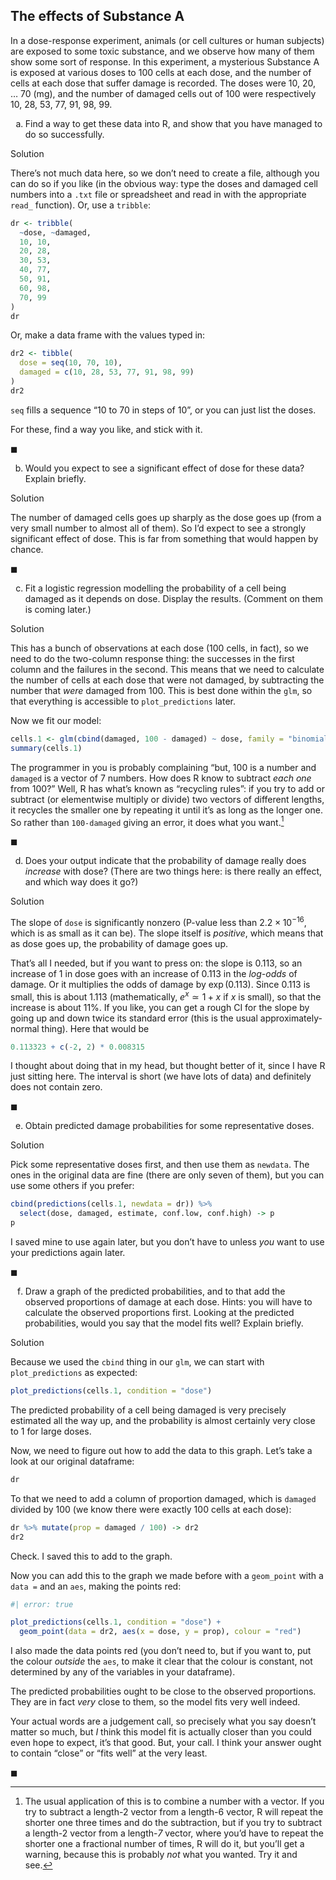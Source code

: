 ##  The effects of Substance A


 In a dose-response experiment, animals (or
cell cultures or human subjects) are exposed to some toxic substance,
and we observe how many of them show some sort of response. In this
experiment, a mysterious Substance A is exposed at various doses to
100 cells at each dose, and the number of cells at each dose that
suffer damage is recorded. The doses were 10, 20, ... 70 (mg), and
the number of damaged cells out of 100 were respectively 10, 28, 53,
77, 91, 98, 99.



(a) Find a way to get these data into R, and show that you have
managed to do so successfully.


Solution


There's not much data here, so we don't need to create a file,
although you can do so if you like (in the obvious way: type the
doses and damaged cell numbers into a `.txt` file or
spreadsheet and read in with the appropriate `read_`
function). 
Or, use a `tribble`:

```r
dr <- tribble(
  ~dose, ~damaged,
  10, 10,
  20, 28,
  30, 53,
  40, 77,
  50, 91,
  60, 98,
  70, 99
)
dr
```

       
Or, make a data frame with the values typed in:

```r
dr2 <- tibble(
  dose = seq(10, 70, 10),
  damaged = c(10, 28, 53, 77, 91, 98, 99)
)
dr2
```

 

`seq` fills a sequence "10 to 70 in steps of 10", or you can
just list the doses.


For these, find a way you like, and stick with it.

    

$\blacksquare$

(b) Would you expect to see a significant effect of dose for
these data?
Explain briefly.


Solution


The number of damaged cells goes up sharply as the dose goes up
(from a very small number to almost all of them). So I'd expect
to see a strongly significant effect of dose. This is far from
something that would happen by chance.
 

$\blacksquare$

(c) Fit a logistic regression modelling the probability of a
cell being damaged as it depends on dose. Display the
results. (Comment on them is coming later.)


Solution


This has a bunch of observations at each dose (100 cells, in
fact), so we need to do the two-column response thing: the
successes in the first column and the failures in the
second. This means that we need to calculate the number of
cells at each dose that were not damaged, by subtracting the
number that *were* damaged from 100. This is best done within the `glm`, so that everything is accessible to `plot_predictions` later.



Now we fit our model:

```r
cells.1 <- glm(cbind(damaged, 100 - damaged) ~ dose, family = "binomial", data = dr)
summary(cells.1)
```

 
The programmer in you is probably complaining "but, 100 is a number and `damaged` is a vector of 7 numbers. How does R know to subtract *each one* from 100?" Well, R has what's known as
"recycling rules": if you try to add or subtract (or elementwise
multiply or divide) two vectors of different lengths, it recycles the
smaller one by repeating it until it's as long as the longer one. So
rather than `100-damaged` giving an error, it does what you
want.^[The usual application of this is to combine a number  with a vector. If you try to subtract a length-2 vector from a  length-6 vector, R will repeat the shorter one three times and do  the subtraction, but if you try to subtract a length-2 vector from a length-*7* vector, where you'd have to repeat the shorter one a fractional number of times, R will do it, but you'll get a warning, because this is probably *not* what you wanted. Try it and see.]

    

$\blacksquare$

(d) Does your output indicate that the probability of damage
really does *increase* with dose? (There are two things here:
is there really an effect, and which way does it go?)


Solution


The slope of `dose` is significantly nonzero (P-value
less than $2.2 \times 10^{-16}$, which is as small as it can
be). The slope itself is *positive*, which means that as
dose goes up, the probability of damage goes up. 

That's all I needed, but if you want to press on: the slope is
0.113, so an increase of 1 in dose goes with an increase of
0.113 in the *log-odds* of damage. Or it multiplies the
odds of damage by $\exp(0.113)$. Since 0.113 is small, this is
about $1.113$ (mathematically, $e^x\simeq 1+x$ if $x$ is small),
so that the increase is about 11\%. 
If you like, you can get a rough CI for the slope by going up
and down twice its standard error (this is the usual
approximately-normal thing). Here that would be

```r
0.113323 + c(-2, 2) * 0.008315
```

       

I thought about doing that in my head, but thought better of it, since
I have R just sitting here. The interval is short (we have lots of
data) and definitely does not contain zero.
    

$\blacksquare$

(e) Obtain predicted damage probabilities for some representative doses. 


Solution

Pick some representative doses first, and then use them as `newdata`. The ones in the original data are fine (there are only seven of them), but you can use some others if you prefer:

```r
cbind(predictions(cells.1, newdata = dr)) %>% 
  select(dose, damaged, estimate, conf.low, conf.high) -> p
p
```

I saved mine to use again later, but you don't have to unless *you* want to use your predictions again later.

$\blacksquare$

(f) Draw a graph of the predicted probabilities, and to that add the observed proportions of damage at each dose. Hints: you will have to calculate the observed proportions first. 
Looking at  the predicted probabilities, would you say that
the model fits well? Explain briefly.


Solution

Because we used the `cbind` thing in our `glm`, we can start with `plot_predictions` as expected:

```r
plot_predictions(cells.1, condition = "dose")
```

The predicted probability of a cell being damaged is very precisely estimated all the way up, and the probability is almost certainly very close to 1 for large doses.

Now, we need to figure out how to add the data to this graph.
Let's take a look at our original dataframe:

```r
dr
```

To that we need to add a column of proportion damaged, which is `damaged` divided by 100 (we know there were exactly 100 cells at each dose):

```r
dr %>% mutate(prop = damaged / 100) -> dr2
dr2
```

Check. I saved this to add to the graph.


Now you can add this to the graph we made before with a `geom_point` with a `data =` and an `aes`, making the points red:

```r
#| error: true

plot_predictions(cells.1, condition = "dose") +
  geom_point(data = dr2, aes(x = dose, y = prop), colour = "red")
```

I also made the data points red (you don't need to, but if you want to, put the colour *outside* the `aes`, to make it clear that the colour is constant, not determined by any of the variables in your dataframe).

The predicted
probabilities ought to be close to the observed proportions. They are in fact *very* close to them, so the model
fits very well indeed.

Your actual words are a judgement call, so precisely what you
say doesn't matter so much, but *I* think this model fit is
actually closer than you could even hope to expect, it's that
good. But, your call. I think your answer ought to contain
"close" or "fits well" at the very least. 
     
$\blacksquare$




